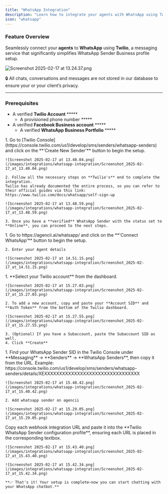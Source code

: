 ```yaml
---
title: "WhatsApp Integration"
description: "Learn how to integrate your agents with WhatsApp using Twilio"
icon: "whatsapp"
---
```


### Feature Overview

Seamlessly connect your **agents** to **WhatsApp** using **Twilio**, a messaging service that significantly simplifies WhatsApp Sender Business profile setup.

![Screenshot 2025-02-17 at 13.24.37.png](/images/integrations/whatsapp-integration/Screenshot_2025-02-17_at_13.24.37.png)

🔒 All chats, conversations and messages are not stored in our database to ensure your or your client’s privacy.

---

### Prerequisites

- A verified **Twilio Account** *****
    - A provisioned phone number *****
- A verified **Facebook Business account** *****
    - A verified **WhatsApp Business Portfolio** *****

<Steps>
  <Step title="Create a WhatsApp Sender via Twilio">
    1. Go to [Twilio Console](https://console.twilio.com/us1/develop/sms/senders/whatsapp-senders) and click on the **'Create New Sender'** button to begin the setup.

    ![Screenshot 2025-02-17 at 13.40.04.png](/images/integrations/whatsapp-integration/Screenshot_2025-02-17_at_13.40.04.png)

    2. Follow all the necessary steps on **Twilio's** end to complete the integration.
    Twilio has already documented the entire process, so you can refer to their official guides via this link: https://www.twilio.com/docs/whatsapp/self-sign-up

    ![Screenshot 2025-02-17 at 13.48.59.png](/images/integrations/whatsapp-integration/Screenshot_2025-02-17_at_13.48.59.png)

    3. Once you have a **verified** WhatsApp Sender with the status set to **Online**, you can proceed to the next steps.
  </Step>

  <Step title="Create a New WhatsApp Integration">
    1. Go to https://agencii.ai/whatsapp/ and click on the **'Connect WhatsApp'** button to begin the setup.

    2. Enter your Agent details

    ![Screenshot 2025-02-17 at 14.51.15.png](/images/integrations/whatsapp-integration/Screenshot_2025-02-17_at_14.51.15.png)
  </Step>

  <Step title="Select or Create your Twilio Account">
    1. **Select your Twilio account** from the dashboard.

    ![Screenshot 2025-02-17 at 15.27.03.png](/images/integrations/whatsapp-integration/Screenshot_2025-02-17_at_15.27.03.png)

    2. To add a new account, copy and paste your **Account SID** and **Auth Token** from the bottom of the Twilio dashboard.

    ![Screenshot 2025-02-17 at 15.27.55.png](/images/integrations/whatsapp-integration/Screenshot_2025-02-17_at_15.27.55.png)

    3. (Optional) If you have a Subaccount, paste the Subaccount SID as well.
    4. Click **Create**
  </Step>

  <Step title="Add your WhatsApp Sender SID">
    1. Find your WhatsApp Sender SID in the Twilio Console under **Messaging** → **Senders** → **WhatsApp Senders**, then copy it from the URL. Example: https://console.twilio.com/us1/develop/sms/senders/whatsapp-senders/details/XEXXXXXXXXXXXXXXXXXXXXXXXXXXXXXXXX

    ![Screenshot 2025-02-17 at 15.40.42.png](/images/integrations/whatsapp-integration/Screenshot_2025-02-17_at_15.40.42.png)

    2. Add whatsapp sender on agencii

    ![Screenshot 2025-02-17 at 15.29.05.png](/images/integrations/whatsapp-integration/Screenshot_2025-02-17_at_15.29.05.png)
  </Step>

  <Step title="Finalize Integration">
    Copy each webhook integration URL and paste it into the **Twilio WhatsApp Sender configuration profile**, ensuring each URL is placed in the corresponding textbox.

    ![Screenshot 2025-02-17 at 15.43.40.png](/images/integrations/whatsapp-integration/Screenshot_2025-02-17_at_15.43.40.png)

    ![Screenshot 2025-02-17 at 15.42.34.png](/images/integrations/whatsapp-integration/Screenshot_2025-02-17_at_15.42.34.png)

    **✅ That's it! Your setup is complete—now you can start chatting with your WhatsApp chatbot.**
  </Step>
</Steps>
